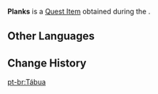 {{Item Infobox
|id           = 101572
|image        = Item Sturdy Plank.png
|type         = Quest Items
|description  = Wooden planks obtained from a [[Treasure Hoarder]] camp. You can use them for repairs.
|source1      = Obtained during [[Seirai Stormchasers: Part I]].
}}
'''Planks''' is a [[Quest Item]] obtained during the {{Quest|Seirai Stormchasers: Part I}}.

==Other Languages==
{{Other Languages
|default_hidden = 1
|en      = Planks
|zhs     = 木板
|zhs_rm  = Mùbǎn
|zht     = 木板
|zht_rm  = Mùbǎn
|ja      = 木の板
|ja_rm   = Ki no Ita
|ko      = 나무판자
|es      = Tabla de madera
|fr      = Planches
|ru      = Деревянная доска
|th      = ไม้กระดาน
|th_rm   = Mai Kradan
|vi      = Ván Gỗ
|de      = Brett
|id      = Papan
|pt      = Tábua
|tr      = Kalaslar
|it      = Assi
}}

==Change History==
{{Change History|2.1}}

[[pt-br:Tábua]]